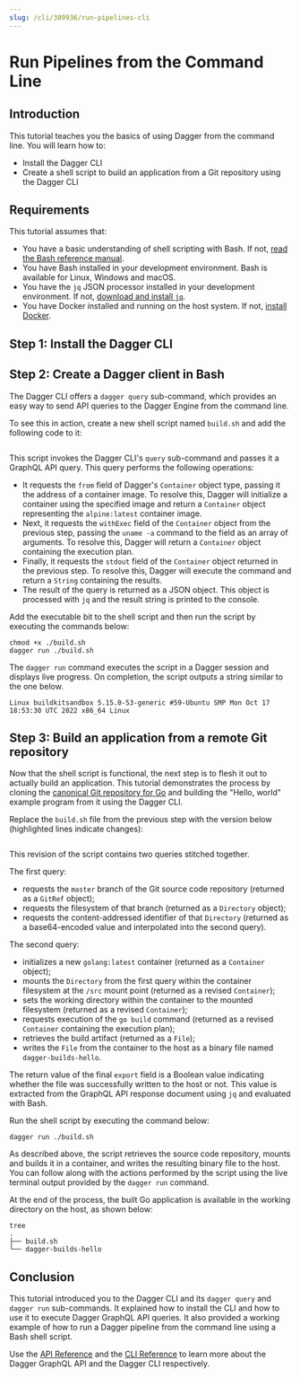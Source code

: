 ```yaml
---
slug: /cli/389936/run-pipelines-cli
---
```



# Run Pipelines from the Command Line

## Introduction

This tutorial teaches you the basics of using Dagger from the command line. You will learn how to:

- Install the Dagger CLI
- Create a shell script to build an application from a Git repository using the Dagger CLI

## Requirements

This tutorial assumes that:

- You have a basic understanding of shell scripting with Bash. If not, [read the Bash reference manual](https://www.gnu.org/software/bash/manual/bash.html).
- You have Bash installed in your development environment. Bash is available for Linux, Windows and macOS.
- You have the `jq` JSON processor installed in your development environment. If not, [download and install `jq`](https://github.com/stedolan/jq).
- You have Docker installed and running on the host system. If not, [install Docker](https://docs.docker.com/engine/install/).

## Step 1: Install the Dagger CLI

<PartialInstallCli />

## Step 2: Create a Dagger client in Bash

The Dagger CLI offers a `dagger query` sub-command, which provides an easy way to send API queries to the Dagger Engine from the command line.

To see this in action, create a new shell script named `build.sh` and add the following code to it:

```shell file=snippets/get-started/step2/build.sh
```

This script invokes the Dagger CLI's `query` sub-command and passes it a GraphQL API query. This query performs the following operations:

- It requests the `from` field of Dagger's `Container` object type, passing it the address of a container image. To resolve this, Dagger will initialize a container using the specified image and return a `Container` object representing the `alpine:latest` container image.
- Next, it requests the `withExec` field of the `Container` object from the previous step, passing  the `uname -a` command to the field as an array of arguments. To resolve this, Dagger will return a `Container` object containing the execution plan.
- Finally, it requests the `stdout` field of the `Container` object returned in the previous step. To resolve this, Dagger will execute the command and return a `String` containing the results.
- The result of the query is returned as a JSON object. This object is processed with `jq` and the result string is printed to the console.

Add the executable bit to the shell script and then run the script by executing the commands below:

```shell
chmod +x ./build.sh
dagger run ./build.sh
```

The `dagger run` command executes the script in a Dagger session and displays live progress. On completion, the script outputs a string similar to the one below.

```shell
Linux buildkitsandbox 5.15.0-53-generic #59-Ubuntu SMP Mon Oct 17 18:53:30 UTC 2022 x86_64 Linux
```

## Step 3: Build an application from a remote Git repository

Now that the shell script is functional, the next step is to flesh it out to actually build an application. This tutorial demonstrates the process by cloning the [canonical Git repository for Go](https://go.googlesource.com/example/+/HEAD/hello) and building the "Hello, world" example program from it using the Dagger CLI.

Replace the `build.sh` file from the previous step with the version below (highlighted lines indicate changes):

```shell file=snippets/get-started/step3/build.sh
```

This revision of the script contains two queries stitched together.

The first query:

- requests the `master` branch of the Git source code repository (returned as a `GitRef` object);
- requests the filesystem of that branch (returned as a `Directory` object);
- requests the content-addressed identifier of that `Directory` (returned as a base64-encoded value and interpolated into the second query).

The second query:

- initializes a new `golang:latest` container (returned as a `Container` object);
- mounts the `Directory` from the first query within the container filesystem at the `/src` mount point (returned as a revised `Container`);
- sets the working directory within the container to the mounted filesystem (returned as a revised `Container`);
- requests execution of the `go build` command (returned as a revised `Container` containing the execution plan);
- retrieves the build artifact (returned as a `File`);
- writes the `File` from the container to the host as a binary file named `dagger-builds-hello`.

The return value of the final `export` field is a Boolean value indicating whether the file was successfully written to the host or not. This value is extracted from the GraphQL API response document using `jq` and evaluated with Bash.

Run the shell script by executing the command below:

```shell
dagger run ./build.sh
```

As described above, the script retrieves the source code repository, mounts and builds it in a container, and writes the resulting binary file to the host. You can follow along with the actions performed by the script using the live terminal output provided by the `dagger run` command.

At the end of the process, the built Go application is available in the working directory on the host, as shown below:

```shell
tree
.
├── build.sh
└── dagger-builds-hello
```

## Conclusion

This tutorial introduced you to the Dagger CLI and its `dagger query` and `dagger run` sub-commands. It explained how to install the CLI and how to use it to execute Dagger GraphQL API queries. It also provided a working example of how to run a Dagger pipeline from the command line using a Bash shell script.

Use the [API Reference](https://docs.dagger.io/api/reference) and the [CLI Reference](./979595-reference.mdx) to learn more about the Dagger GraphQL API and the Dagger CLI respectively.
